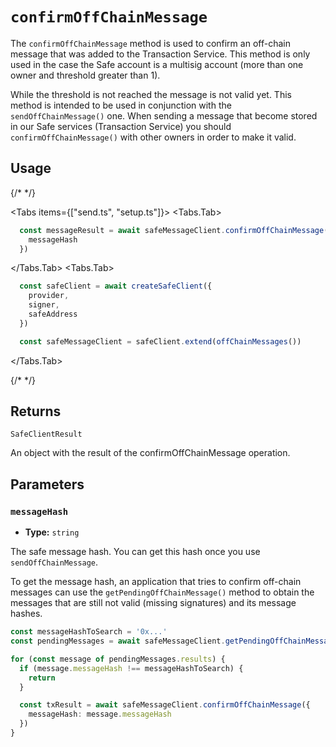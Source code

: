 
# `confirmOffChainMessage`

The `confirmOffChainMessage` method is used to confirm an off-chain message that was added to the Transaction Service. This method is only used in the case the Safe account is a multisig account (more than one owner and threshold greater than 1).

While the threshold is not reached the message is not valid yet. This method is intended to be used in conjunction with the `sendOffChainMessage()` one. When sending a message that become stored in our Safe services (Transaction Service) you should `confirmOffChainMessage()` with other owners in order to make it valid.

## Usage

{/* <!-- vale off --> */}

<Tabs items={["send.ts", "setup.ts"]}>
  <Tabs.Tab>
  ```typescript 
    const messageResult = await safeMessageClient.confirmOffChainMessage({ 
      messageHash
    })
  ```
  </Tabs.Tab>
  <Tabs.Tab>
  ```typescript 
    const safeClient = await createSafeClient({
      provider,  
      signer,
      safeAddress
    })

    const safeMessageClient = safeClient.extend(offChainMessages())

````
</Tabs.Tab>
</Tabs>

{/* <!-- vale on --> */}

## Returns

`SafeClientResult`

An object with the result of the confirmOffChainMessage operation.

## Parameters

### `messageHash`

- **Type:** `string`

The safe message hash. You can get this hash once you use `sendOffChainMessage`.

To get the message hash, an application that tries to confirm off-chain messages can use the `getPendingOffChainMessage()` method to obtain the messages that are still not valid (missing signatures) and its message hashes.

```typescript
const messageHashToSearch = '0x...'
const pendingMessages = await safeMessageClient.getPendingOffChainMessages()

for (const message of pendingMessages.results) {
  if (message.messageHash !== messageHashToSearch) {
    return
  }

  const txResult = await safeMessageClient.confirmOffChainMessage({
    messageHash: message.messageHash
  })
}
````
